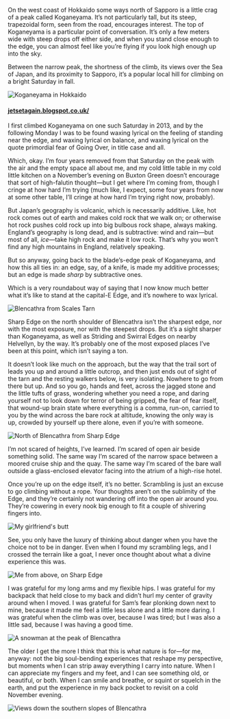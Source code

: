 On the west coast of Hokkaido some ways north of Sapporo is a little crag of a peak called Koganeyama. It’s not particularly tall, but its steep, trapezoidal form, seen from the road, encourages interest. The top of Koganeyama is a particular point of conversation. It’s only a few meters wide with steep drops off either side, and when you stand close enough to the edge, you can almost feel like you’re flying if you look high enough up into the sky.

Between the narrow peak, the shortness of the climb, its views over the Sea of Japan, and its proximity to Sapporo, it’s a popular local hill for climbing on a bright Saturday in fall.

![Koganeyama in Hokkaido](http://1.bp.blogspot.com/-pxCNZmpAh5M/UnGqqfUjtfI/AAAAAAAAAWs/HxC7Sv4lUc4/s1600/PA206647.JPG)

#### [jetsetagain.blogspot.co.uk/](http://jetsetagain.blogspot.co.uk/2013/10/taigas-first-big-climb-mtkogane-740.html)

I first climbed Koganeyama on one such Saturday in 2013, and by the following Monday I was to be found waxing lyrical on the feeling of standing near the edge, and waxing lyrical on balance, and waxing lyrical on the quote primordial fear of Going Over, in title case and all.

Which, okay. I’m four years removed from that Saturday on the peak with the air and the empty space all about me, and my cold little table in my cold little kitchen on a November’s evening on Buxton Green doesn’t encourage that sort of high-falutin thought—but I get where I’m coming from, though I cringe at how hard I’m trying (much like, I expect, some four years from now at some other table, I’ll cringe at how hard I’m trying right now, probably).

But Japan’s geography is volcanic, which is necessarily additive. Like, hot rock comes out of earth and makes cold rock that we walk on; or otherwise hot rock pushes cold rock up into big bulbous rock shape, always making. England’s geography is long dead, and is subtractive: wind and rain—but most of all, _ice_—take high rock and make it low rock. That’s why you won’t find any high mountains in England, relatively speaking.

But so anyway, going back to the blade’s-edge peak of Koganeyama, and how this all ties in: an edge, say, of a knife, is made my additive processes; but an edge is made _sharp_ by subtractive ones.

Which is a very roundabout way of saying that I now know much better what it’s like to stand at the capital-E Edge, and it’s nowhere to wax lyrical.

<img
  src="https://charlesharriesblog.s3.amazonaws.com/uploads/post/pictures/16/IMG_0505.jpg"
  class="full-width"
  alt="Blencathra from Scales Tarn"
/>

Sharp Edge on the north shoulder of Blencathra isn’t the sharpest edge, nor with the most exposure, nor with the steepest drops. But it’s a sight sharper than Koganeyama, as well as Striding and Swirral Edges on nearby Helvellyn, by the way. It’s probably one of the most exposed places I’ve been at this point, which isn’t saying a ton.

It doesn’t look like much on the approach, but the way that the trail sort of leads you up and around a little outcrop, and then just ends out of sight of the tarn and the resting walkers below, is very isolating. Nowhere to go from there but up. And so you go, hands and feet, across the jagged stone and the little tufts of grass, wondering whether you need a rope, and daring yourself not to look down for terror of being gripped, the fear of fear itself, that wound-up brain state where everything is a comma, run-on, carried to you by the wind across the bare rock at altitude, knowing the only way is up, crowded by yourself up there alone, even if you’re with someone.

![North of Blencathra from Sharp Edge](https://charlesharriesblog.s3.amazonaws.com/uploads/post/pictures/16/IMG_0515.jpg)

I’m not scared of heights, I’ve learned. I’m scared of open air beside something solid. The same way I’m scared of the narrow space between a moored cruise ship and the quay. The same way I’m scared of the bare wall outside a glass-enclosed elevator facing into the atrium of a high-rise hotel.

Once you’re up on the edge itself, it’s no better. Scrambling is just an excuse to go climbing without a rope. Your thoughts aren’t on the sublimity of the Edge, and they’re certainly not wandering off into the open air around you. They’re cowering in every nook big enough to fit a couple of shivering fingers into.

![My girlfriend's butt](https://charlesharriesblog.s3.amazonaws.com/uploads/post/pictures/16/IMG_0516.jpg)

See, you only have the luxury of thinking about danger when you have the choice not to be in danger. Even when I found my scrambling legs, and I crossed the terrain like a goat, I never once thought about what a divine experience this was.

![Me from above, on Sharp Edge](https://charlesharriesblog.s3.amazonaws.com/uploads/post/pictures/16/IMG_0518.jpg)

I was grateful for my long arms and my flexible hips. I was grateful for my backpack that held close to my back and didn’t hurl my center of gravity around when I moved. I was grateful for Sam’s fear plonking down next to mine, because it made me feel a little less alone and a little more daring. I was grateful when the climb was over, because I was tired; but I was also a little sad, because I was having a good time.

![A snowman at the peak of Blencathra](https://charlesharriesblog.s3.amazonaws.com/uploads/post/pictures/16/IMG_0536.jpg)

The older I get the more I think that this is what nature is for—for me, anyway: not the big soul-bending experiences that reshape my perspective, but moments when I can strip away everything I carry into nature. When I can appreciate my fingers and my feet, and I can see something old, or beautiful, or both. When I can smile and breathe, or squint or squelch in the earth, and put the experience in my back pocket to revisit on a cold November evening.

<img
  src="https://charlesharriesblog.s3.amazonaws.com/uploads/post/pictures/16/IMG_0560.jpg"
  class="full-width"
  alt="Views down the southern slopes of Blencathra"
/>
